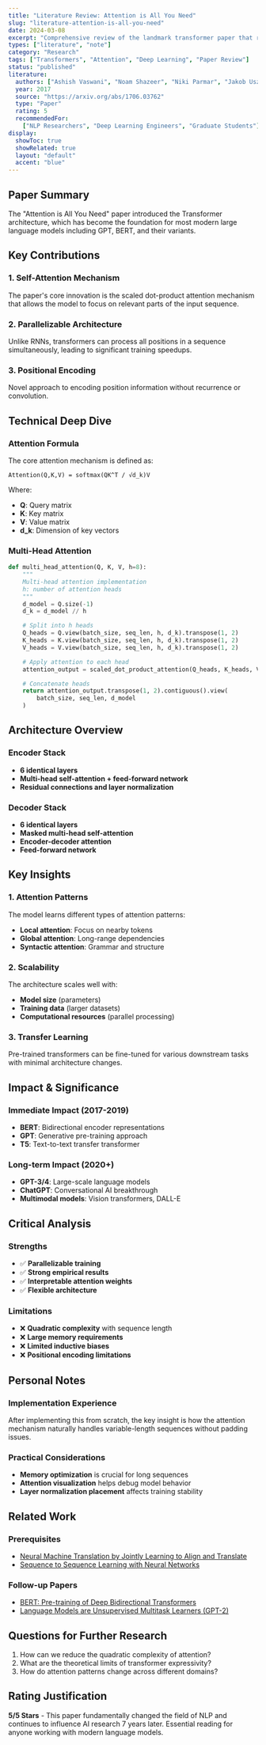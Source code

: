 ```yaml
---
title: "Literature Review: Attention is All You Need"
slug: "literature-attention-is-all-you-need"
date: 2024-03-08
excerpt: "Comprehensive review of the landmark transformer paper that revolutionized natural language processing."
types: ["literature", "note"]
category: "Research"
tags: ["Transformers", "Attention", "Deep Learning", "Paper Review"]
status: "published"
literature:
  authors: ["Ashish Vaswani", "Noam Shazeer", "Niki Parmar", "Jakob Uszkoreit"]
  year: 2017
  source: "https://arxiv.org/abs/1706.03762"
  type: "Paper"
  rating: 5
  recommendedFor:
    ["NLP Researchers", "Deep Learning Engineers", "Graduate Students"]
display:
  showToc: true
  showRelated: true
  layout: "default"
  accent: "blue"
---
```


## Paper Summary

The "Attention is All You Need" paper introduced the Transformer architecture, which has become the foundation for most modern large language models including GPT, BERT, and their variants.

## Key Contributions

### 1. Self-Attention Mechanism

The paper's core innovation is the scaled dot-product attention mechanism that allows the model to focus on relevant parts of the input sequence.

### 2. Parallelizable Architecture

Unlike RNNs, transformers can process all positions in a sequence simultaneously, leading to significant training speedups.

### 3. Positional Encoding

Novel approach to encoding position information without recurrence or convolution.

## Technical Deep Dive

### Attention Formula

The core attention mechanism is defined as:

```
Attention(Q,K,V) = softmax(QK^T / √d_k)V
```

Where:

- **Q**: Query matrix
- **K**: Key matrix
- **V**: Value matrix
- **d_k**: Dimension of key vectors

### Multi-Head Attention

```python
def multi_head_attention(Q, K, V, h=8):
    """
    Multi-head attention implementation
    h: number of attention heads
    """
    d_model = Q.size(-1)
    d_k = d_model // h

    # Split into h heads
    Q_heads = Q.view(batch_size, seq_len, h, d_k).transpose(1, 2)
    K_heads = K.view(batch_size, seq_len, h, d_k).transpose(1, 2)
    V_heads = V.view(batch_size, seq_len, h, d_k).transpose(1, 2)

    # Apply attention to each head
    attention_output = scaled_dot_product_attention(Q_heads, K_heads, V_heads)

    # Concatenate heads
    return attention_output.transpose(1, 2).contiguous().view(
        batch_size, seq_len, d_model
    )
```

## Architecture Overview

### Encoder Stack

- **6 identical layers**
- **Multi-head self-attention + feed-forward network**
- **Residual connections and layer normalization**

### Decoder Stack

- **6 identical layers**
- **Masked multi-head self-attention**
- **Encoder-decoder attention**
- **Feed-forward network**

## Key Insights

### 1. Attention Patterns

The model learns different types of attention patterns:

- **Local attention**: Focus on nearby tokens
- **Global attention**: Long-range dependencies
- **Syntactic attention**: Grammar and structure

### 2. Scalability

The architecture scales well with:

- **Model size** (parameters)
- **Training data** (larger datasets)
- **Computational resources** (parallel processing)

### 3. Transfer Learning

Pre-trained transformers can be fine-tuned for various downstream tasks with minimal architecture changes.

## Impact & Significance

### Immediate Impact (2017-2019)

- **BERT**: Bidirectional encoder representations
- **GPT**: Generative pre-training approach
- **T5**: Text-to-text transfer transformer

### Long-term Impact (2020+)

- **GPT-3/4**: Large-scale language models
- **ChatGPT**: Conversational AI breakthrough
- **Multimodal models**: Vision transformers, DALL-E

## Critical Analysis

### Strengths

- ✅ **Parallelizable training**
- ✅ **Strong empirical results**
- ✅ **Interpretable attention weights**
- ✅ **Flexible architecture**

### Limitations

- ❌ **Quadratic complexity** with sequence length
- ❌ **Large memory requirements**
- ❌ **Limited inductive biases**
- ❌ **Positional encoding limitations**

## Personal Notes

### Implementation Experience

After implementing this from scratch, the key insight is how the attention mechanism naturally handles variable-length sequences without padding issues.

### Practical Considerations

- **Memory optimization** is crucial for long sequences
- **Attention visualization** helps debug model behavior
- **Layer normalization placement** affects training stability

## Related Work

### Prerequisites

- [Neural Machine Translation by Jointly Learning to Align and Translate](https://arxiv.org/abs/1409.0473)
- [Sequence to Sequence Learning with Neural Networks](https://arxiv.org/abs/1409.3215)

### Follow-up Papers

- [BERT: Pre-training of Deep Bidirectional Transformers](https://arxiv.org/abs/1810.04805)
- [Language Models are Unsupervised Multitask Learners (GPT-2)](https://d4mucfpksywv.cloudfront.net/better-language-models/language_models_are_unsupervised_multitask_learners.pdf)

## Questions for Further Research

1. How can we reduce the quadratic complexity of attention?
2. What are the theoretical limits of transformer expressivity?
3. How do attention patterns change across different domains?

## Rating Justification

**5/5 Stars** - This paper fundamentally changed the field of NLP and continues to influence AI research 7 years later. Essential reading for anyone working with modern language models.
